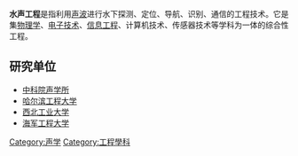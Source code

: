 {{unreferenced|time=2018-11-14T06:47:33+00:00}}
'''水声工程'''是指利用[[声波|声波]]进行水下探测、定位、导航、识别、通信的工程技术。它是集[[物理学|物理学]]、[[电子技术|电子技术]]、[[信息工程|信息工程]]、计算机技术、传感器技术等学科为一体的综合性工程。

==研究单位==
*[[中科院声学所|中科院声学所]]
*[[哈尔滨工程大学|哈尔滨工程大学]]
*[[西北工业大学|西北工业大学]]
*[[海军工程大学|海军工程大学]]

{{tech-stub}}

[[Category:声学|Category:声学]]
[[Category:工程學科|Category:工程學科]]